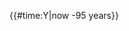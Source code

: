 {{#time:Y|now -95 years}}<noinclude>
{{Documentation}}
<!-- Add categories to the /doc subpage, not here! -->
</noinclude>
